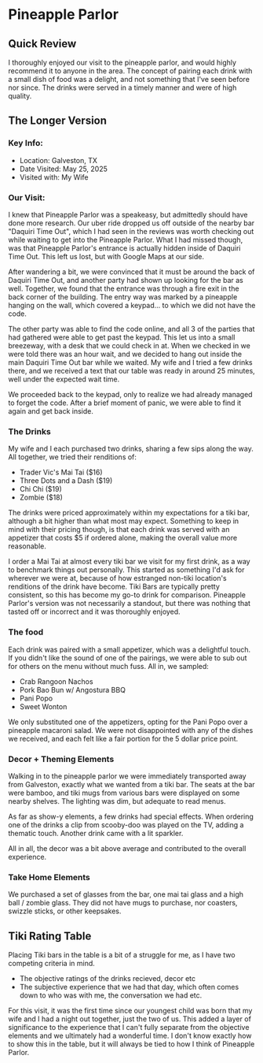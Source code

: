 # Pineapple Parlor

## Quick Review

I thoroughly enjoyed our visit to the pineapple parlor, and would highly recommend it to anyone in the area. The concept of pairing each drink with a small dish of food was a delight, and not something that I've seen before nor since. The drinks were served in a timely manner and were of high quality.

## The Longer Version

### Key Info:

- Location: Galveston, TX
- Date Visited: May 25, 2025
- Visited with: My Wife

### Our Visit:

I knew that Pineapple Parlor was a speakeasy, but admittedly should have done more research. Our uber ride dropped us off outside of the nearby bar "Daquiri Time Out", which I had seen in the reviews was worth checking out while waiting to get into the Pineapple Parlor. What I had missed though, was that Pineapple Parlor's entrance is actually hidden inside of Daquiri Time Out. This left us lost, but with Google Maps at our side.

After wandering a bit, we were convinced that it must be around the back of Daquiri Time Out, and another party had shown up looking for the bar as well. Together, we found that the entrance was through a fire exit in the back corner of the building. The entry way was marked by a pineapple hanging on the wall, which covered a keypad... to which we did not have the code.

The other party was able to find the code online, and all 3 of the parties that had gathered were able to get past the keypad. This let us into a small breezeway, with a desk that we could check in at. When we checked in we were told there was an hour wait, and we decided to hang out inside the main Daquiri Time Out bar while we waited. My wife and I tried a few drinks there, and we received a text that our table was ready in around 25 minutes, well under the expected wait time.

We proceeded back to the keypad, only to realize we had already managed to forget the code. After a brief moment of panic, we were able to find it again and get back inside.

### The Drinks

My wife and I each purchased two drinks, sharing a few sips along the way. All together, we tried their renditions of:

- Trader Vic's Mai Tai ($16)
- Three Dots and a Dash ($19)
- Chi Chi ($19)
- Zombie ($18)

The drinks were priced approximately within my expectations for a tiki bar, although a bit higher than what most may expect. Something to keep in mind with their pricing though, is that each drink was served with an appetizer that costs $5 if ordered alone, making the overall value more reasonable.

I order a Mai Tai at almost every tiki bar we visit for my first drink, as a way to benchmark things out personally. This started as something I'd ask for wherever we were at, because of how estranged non-tiki location's renditions of the drink have become. Tiki Bars are typically pretty consistent, so this has become my go-to drink for comparison. Pineapple Parlor's version was not necessarily a standout, but there was nothing that tasted off or incorrect and it was thoroughly enjoyed.

### The food

Each drink was paired with a small appetizer, which was a delightful touch. If you didn't like the sound of one of the pairings, we were able to sub out for others on the menu without much fuss. All in, we sampled:

- Crab Rangoon Nachos
- Pork Bao Bun w/ Angostura BBQ
- Pani Popo
- Sweet Wonton

We only substituted one of the appetizers, opting for the Pani Popo over a pineapple macaroni salad. We were not disappointed with any of the dishes we received, and each felt like a fair portion for the 5 dollar price point.

### Decor + Theming Elements

Walking in to the pineapple parlor we were immediately transported away from Galveston, exactly what we wanted from a tiki bar. The seats at the bar were bamboo, and tiki mugs from various bars were displayed on some nearby shelves. The lighting was dim, but adequate to read menus.

As far as show-y elements, a few drinks had special effects. When ordering one of the drinks a clip from scooby-doo was played on the TV, adding a thematic touch. Another drink came with a lit sparkler.

All in all, the decor was a bit above average and contributed to the overall experience.

### Take Home Elements

We purchased a set of glasses from the bar, one mai tai glass and a high ball / zombie glass. They did not have mugs to purchase, nor coasters, swizzle sticks, or other keepsakes.

## Tiki Rating Table

Placing Tiki bars in the table is a bit of a struggle for me, as I have two competing criteria in mind.

- The objective ratings of the drinks recieved, decor etc
- The subjective experience that we had that day, which often comes down to who was with me, the conversation we had etc.

For this visit, it was the first time since our youngest child was born that my wife and I had a night out together, just the two of us. This added a layer of significance to the experience that I can't fully separate from the objective elements and we ultimately had a wonderful time. I don't know exactly how to show this in the table, but it will always be tied to how I think of Pineapple Parlor.

<TikiTable />
